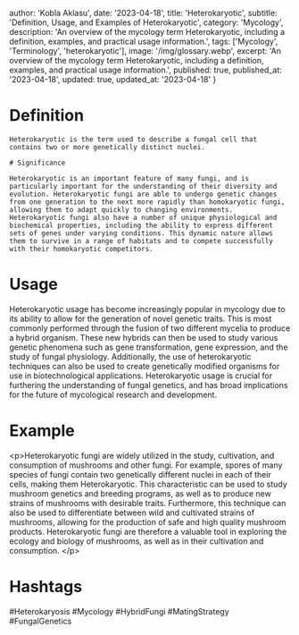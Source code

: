 
  author: 'Kobla Aklasu',
  date: '2023-04-18',
  title: 'Heterokaryotic',
  subtitle: 'Definition, Usage, and Examples of Heterokaryotic',
  category: 'Mycology',
  description: 'An overview of the mycology term Heterokaryotic, including a definition, examples, and practical usage information.',
  tags: ['Mycology', 'Terminology', 'heterokaryotic'],
  image: '/img/glossary.webp',
  excerpt: 'An overview of the mycology term Heterokaryotic, including a definition, examples, and practical usage information.',
  published: true,
  published_at: '2023-04-18',
  updated: true,
  updated_at: '2023-04-18'
}




# Definition
    
    Heterokaryotic is the term used to describe a fungal cell that contains two or more genetically distinct nuclei. 
    
    # Significance
    
    Heterokaryotic is an important feature of many fungi, and is particularly important for the understanding of their diversity and evolution. Heterokaryotic fungi are able to undergo genetic changes from one generation to the next more rapidly than homokaryotic fungi, allowing them to adapt quickly to changing environments. Heterokaryotic fungi also have a number of unique physiological and biochemical properties, including the ability to express different sets of genes under varying conditions. This dynamic nature allows them to survive in a range of habitats and to compete successfully with their homokaryotic competitors.

# Usage

Heterokaryotic usage has become increasingly popular in mycology due to its ability to allow for the generation of novel genetic traits. This is most commonly performed through the fusion of two different mycelia to produce a hybrid organism. These new hybrids can then be used to study various genetic phenomena such as gene transformation, gene expression, and the study of fungal physiology. Additionally, the use of heterokaryotic techniques can also be used to create genetically modified organisms for use in biotechnological applications. Heterokaryotic usage is crucial for furthering the understanding of fungal genetics, and has broad implications for the future of mycological research and development.

# Example

&lt;p&gt;Heterokaryotic fungi are widely utilized in the study, cultivation, and consumption of mushrooms and other fungi. For example, spores of many species of fungi contain two genetically different nuclei in each of their cells, making them Heterokaryotic. This characteristic can be used to study mushroom genetics and breeding programs, as well as to produce new strains of mushrooms with desirable traits. Furthermore, this technique can also be used to differentiate between wild and cultivated strains of mushrooms, allowing for the production of safe and high quality mushroom products. Heterokaryotic fungi are therefore a valuable tool in exploring the ecology and biology of mushrooms, as well as in their cultivation and consumption. &lt;/p&gt;

# Hashtags

#Heterokaryosis #Mycology #HybridFungi #MatingStrategy #FungalGenetics

